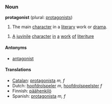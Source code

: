 ===Noun===
'''protagonist''' (plural: [[protagonists]])

#The main [[character]] in a [[literary]] work or [[drama]].

#[[A]] [[juvinile]] [[character]] [[in]] [[a]] [[work]] [[of]] [[literiture]]

====Antonyms====
*[[antagonist]]

====Translations====
*[[Catalan]]: [[protagonista]] ''m, f''
*Dutch: [[hoofdrolspeler]] ''m'', [[hoofdrolspeelster]] ''f''
*Finnish: [[päähenkilö]]
*Spanish: [[protagonista]] ''m, f''